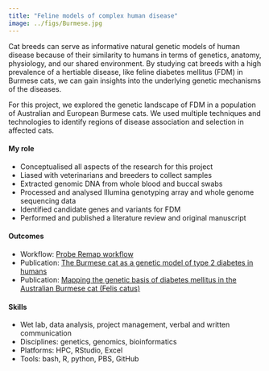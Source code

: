 ```yaml
---
title: "Feline models of complex human disease"
image: ../figs/Burmese.jpg
---
```


Cat breeds can serve as informative natural genetic models of human disease because of their similarity to humans in terms of genetics, anatomy, physiology, and our shared environment. By studying cat breeds with a high prevalence of a hertiable disease, like feline diabetes mellitus (FDM) in Burmese cats, we can gain insights into the underlying genetic mechanisms of the diseases. 

For this project, we explored the genetic landscape of FDM in a population of Australian and European Burmese cats. We used multiple techniques and technologies to identify regions of disease association and selection in affected cats. 

#### My role

* Conceptualised all aspects of the research for this project 
* Liased with veterinarians and breeders to collect samples 
* Extracted genomic DNA from whole blood and buccal swabs
* Processed and analysed Illumina genotyping array and whole genome sequencing data 
* Identified candidate genes and variants for FDM 
* Performed and published a literature review and original manuscript 

#### Outcomes

* Workflow: [Probe Remap workflow](https://github.com/georgiesamaha/ProbeRemap)
* Publication: [The Burmese cat as a genetic model of type 2 diabetes in humans](https://onlinelibrary.wiley.com/doi/full/10.1111/age.12799)
* Publication: [Mapping the genetic basis of diabetes mellitus in the Australian Burmese cat (Felis catus)](https://www.nature.com/articles/s41598-020-76166-3)

#### Skills 

* Wet lab, data analysis, project management, verbal and written communication
* Disciplines: genetics, genomics, bioinformatics
* Platforms: HPC, RStudio, Excel  
* Tools: bash, R, python, PBS, GitHub

